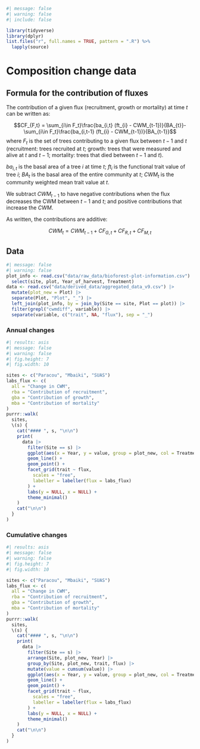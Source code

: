 ```r
#| message: false
#| warning: false
#| include: false

library(tidyverse)
library(dplyr)
list.files("r", full.names = TRUE, pattern = ".R") %>%
  lapply(source)
```

# Composition change data {.unnumbered}

## Formula for the contribution of fluxes

The contribution of a given flux (recruitment, growth or mortality) at time $t$ can be written as:

$$CF_{F,t} = \sum_{i\in F_t}\frac{ba_{i,t}  (ft_{i} - CWM_{t-1})}{BA_{t}}-\sum_{i\in F_t}\frac{ba_{i,t-1} (ft_{i} - CWM_{t-1})}{BA_{t-1}}$$ where $F_t$ is the set of trees contributing to a given flux between $t-1$ and $t$ (recruitment: trees recruited at $t$; growth: trees that were measured and alive at $t$ and $t-1$; mortality: trees that died between $t-1$ and $t$).

$ba_{i,t}$ is the basal area of a tree $i$ at time $t$; $ft_{i}$ is the functional trait value of tree $i$; $BA_t$ is the basal area of the entire community at $t$; $CWM_t$ is the community weighted mean trait value at $t$.

We subtract $CWM_{t-1}$ to have negative contributions when the flux decreases the CWM between $t-1$ and $t$; and positive contributions that increase the $CWM$.

As written, the contributions are additive:

$$CWM_t= CWM_{t-1} + CF_{G,t} + CF_{R,t}+CF_{M,t}$$

## Data

```r
#| message: false
#| warning: false
plot_info <- read.csv("data/raw_data/bioforest-plot-information.csv") |>
  select(site, plot, Year_of_harvest, Treatment)
data <- read.csv("data/derived_data/aggregated_data_v9.csv") |>
  mutate(plot_new = Plot) |>
  separate(Plot, "Plot", "_") |>
  left_join(plot_info, by = join_by(Site == site, Plot == plot)) |>
  filter(grepl("cwmdiff", variable)) |>
  separate(variable, c("trait", NA, "flux"), sep = "_")
```

### Annual changes

::: panel-tabset

```r
#| results: asis
#| message: false
#| warning: false
#| fig.height: 7
#| fig.width: 10

sites <- c("Paracou", "Mbaiki", "SUAS")
labs_flux <- c(
  all = "Change in CWM",
  rba = "Contribution of recruitment",
  gba = "Contribution of growth",
  mba = "Contribution of mortality"
)
purrr::walk(
  sites,
  \(s) {
    cat("#### ", s, "\n\n")
    print(
      data |>
        filter(Site == s) |>
        ggplot(aes(x = Year, y = value, group = plot_new, col = Treatment)) +
        geom_line() +
        geom_point() +
        facet_grid(trait ~ flux,
          scales = "free",
          labeller = labeller(flux = labs_flux)
        ) +
        labs(y = NULL, x = NULL) +
        theme_minimal()
    )
    cat("\n\n")
  }
)
```

:::


### Cumulative changes


::: panel-tabset

```r
#| results: asis
#| message: false
#| warning: false
#| fig.height: 7
#| fig.width: 10

sites <- c("Paracou", "Mbaiki", "SUAS")
labs_flux <- c(
  all = "Change in CWM",
  rba = "Contribution of recruitment",
  gba = "Contribution of growth",
  mba = "Contribution of mortality"
)
purrr::walk(
  sites,
  \(s) {
    cat("#### ", s, "\n\n")
    print(
      data |>
        filter(Site == s) |>
        arrange(Site, plot_new, Year) |>
        group_by(Site, plot_new, trait, flux) |>
        mutate(value = cumsum(value)) |>
        ggplot(aes(x = Year, y = value, group = plot_new, col = Treatment)) +
        geom_line() +
        geom_point() +
        facet_grid(trait ~ flux,
          scales = "free",
          labeller = labeller(flux = labs_flux)
        ) +
        labs(y = NULL, x = NULL) +
        theme_minimal()
    )
    cat("\n\n")
  }
)
```

:::
